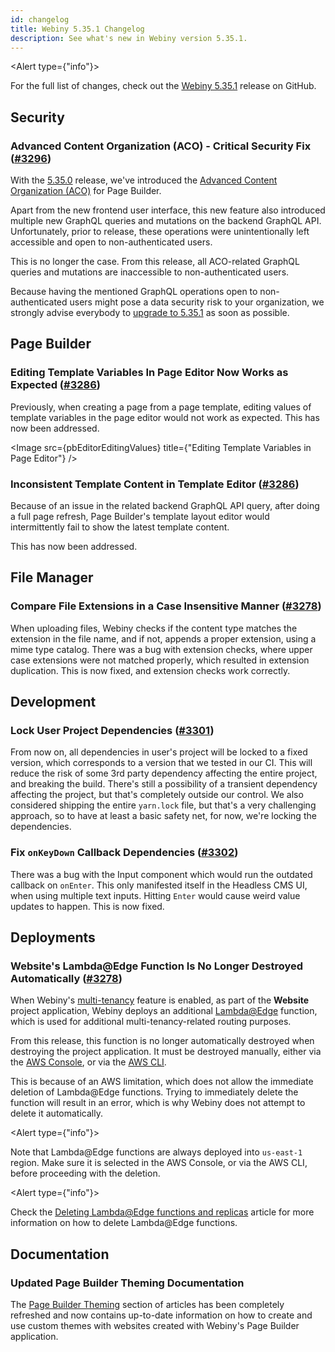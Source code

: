 ```yaml
---
id: changelog
title: Webiny 5.35.1 Changelog
description: See what's new in Webiny version 5.35.1.
---
```


<Alert type={"info"}>

For the full list of changes, check out the [Webiny 5.35.1](https://github.com/webiny/webiny-js/releases/tag/v5.35.1)
release on GitHub.

</Alert>


## Security

### Advanced Content Organization (ACO) - Critical Security Fix ([#3296](https://github.com/webiny/webiny-js/pull/3296))

With the [5.35.0](/docs/release-notes/5.35.0/changelog) release, we've introduced the [Advanced Content Organization (ACO)](/docs/release-notes/5.35.0/changelog#introducing-advanced-content-organization-for-page-builder) for Page Builder.

Apart from the new frontend user interface, this new feature also introduced multiple new GraphQL queries and mutations on the backend GraphQL API. Unfortunately, prior to release, these operations were unintentionally left accessible and open to non-authenticated users.

This is no longer the case. From this release, all ACO-related GraphQL queries and mutations are inaccessible to non-authenticated users.

<Alert type="danger">

Because having the mentioned GraphQL operations open to non-authenticated users might pose a data security risk to your organization, we strongly advise everybody to [upgrade to 5.35.1](/docs/release-notes/5.35.1/upgrade-guide) as soon as possible.

</Alert>

## Page Builder

### Editing Template Variables In Page Editor Now Works as Expected ([#3286](https://github.com/webiny/webiny-js/pull/3286))

Previously, when creating a page from a page template, editing values of template variables in the page editor would not work as expected. This has now been addressed.

<Image src={pbEditorEditingValues} title={"Editing Template Variables in Page Editor"} />

### Inconsistent Template Content in Template Editor ([#3286](https://github.com/webiny/webiny-js/pull/3286))

Because of an issue in the related backend GraphQL API query, after doing a full page refresh, Page Builder's template layout editor would intermittently fail to show the latest template content.

This has now been addressed.

## File Manager

### Compare File Extensions in a Case Insensitive Manner ([#3278](https://github.com/webiny/webiny-js/pull/3293))

When uploading files, Webiny checks if the content type matches the extension in the file name, and if not, appends a proper extension, using a mime type catalog. There was a bug with extension checks, where upper case extensions were not matched properly, which resulted in extension duplication. This is now fixed, and extension checks work correctly.

## Development

### Lock User Project Dependencies ([#3301](https://github.com/webiny/webiny-js/pull/3301))

From now on, all dependencies in user's project will be locked to a fixed version, which corresponds to a version that we tested in our CI. This will reduce the risk of some 3rd party dependency affecting the entire project, and breaking the build. There's still a possibility of a transient dependency affecting the project, but that's completely outside our control. We also considered shipping the entire `yarn.lock` file, but that's a very challenging approach, so to have at least a basic safety net, for now, we're locking the dependencies.

### Fix `onKeyDown` Callback Dependencies ([#3302](https://github.com/webiny/webiny-js/pull/3302))

There was a bug with the Input component which would run the outdated callback on `onEnter`. This only manifested itself in the Headless CMS UI, when using multiple text inputs. Hitting `Enter` would cause weird value updates to happen. This is now fixed.

## Deployments

### Website's Lambda@Edge Function Is No Longer Destroyed Automatically ([#3278](https://github.com/webiny/webiny-js/pull/3278))

When Webiny's [multi-tenancy](/docs/enterprise/multi-tenancy) feature is enabled, as part of the **Website** project application, Webiny deploys an additional [Lambda@Edge](https://aws.amazon.com/lambda/edge/) function, which is used for additional multi-tenancy-related routing purposes.

From this release, this function is no longer automatically destroyed when destroying the project application. It must be destroyed manually, either via the [AWS Console](https://aws.amazon.com/console/), or via the [AWS CLI](https://aws.amazon.com/cli/).

This is because of an AWS limitation, which does not allow the immediate deletion of Lambda@Edge functions. Trying to immediately delete the function will result in an error, which is why Webiny does not attempt to delete it automatically.

<Alert type={"info"}>

Note that Lambda@Edge functions are always deployed into `us-east-1` region. Make sure it is selected in the AWS
Console, or via the AWS CLI, before proceeding with the deletion.

</Alert>

<Alert type={"info"}>

Check the [Deleting Lambda@Edge functions and
replicas](https://docs.aws.amazon.com/AmazonCloudFront/latest/DeveloperGuide/lambda-edge-delete-replicas.html) article
for more information on how to delete Lambda@Edge functions.

</Alert>

## Documentation

### Updated Page Builder Theming Documentation

The [Page Builder Theming](/docs/page-builder/theming/introduction) section of articles has been completely refreshed and now contains up-to-date information on how to create and use custom themes with websites created with Webiny's Page Builder application.
